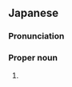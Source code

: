 ==Japanese==
{{ja-kanjitab|えい|k1=え|はら|k2=ばら|r=y|yomi=j}}

===Pronunciation===
{{ja-pron|yomi=j|えばら}}

===Proper noun===
{{ja-pos|proper|えばら}}

# {{surname|lang=ja|sort=えばら}}